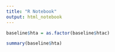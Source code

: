 ```yaml
---
title: "R Notebook"
output: html_notebook
---
```


```r
baseline$hta = as.factor(baseline$htac)
```

```r
summary(baseline$hta)

```




